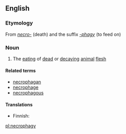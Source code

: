 ==English==

===Etymology===
From ''[[necro-]]'' (death) and the suffix ''[[-phagy]]'' (to feed on)

===Noun===
{{en-noun|-}}

# The [[eating]] of [[dead]] or [[decaying]] [[animal]] [[flesh]]

====Related terms====
* [[necrophagan]]
* [[necrophage]]
* [[necrophagous]]

====Translations====
{{trans-top|The eating of dead or decaying animal flesh}}
* Finnish: {{t-|fi|nekrofagia}}
{{trans-mid}}
{{trans-bottom}}

[[pl:necrophagy]]